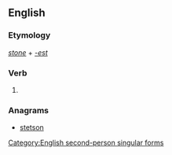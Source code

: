 ==English==

===Etymology===
''[[stone]]'' + ''[[-est]]''

===Verb===
{{en-verb form}}

# {{context|archaic|lang=en}} {{form of|Second-person singular simple present form|stone}}

===Anagrams===
* [[stetson#English|stetson]]

[[Category:English second-person singular forms]]